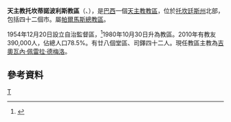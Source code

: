 {{Infobox Roman Catholic diocese
|name=托坎蒂諾波利斯
|jurisdiction=教區
|latin = Dioecesis Tocantinopolitana
|image =
|caption =
|location = [[巴西|巴西]]
|territory = [[托坎廷斯州|托坎廷斯州]]北部
|population = 390,000
|rite = [[罗马礼|罗马礼]]
|patron =
|province = 帕爾馬斯
|established = 1954年
|cathedral = [[憂苦之慰聖母主教座堂_(托坎蒂諾波利斯)|憂苦之慰聖母主教座堂]]
|co-cathedral =
|leadership = 主教
|website =[http://diocesedetocantinopolis.org.br/ 官方網頁]
|patriarch=
|metropolitan =
|ordinary = 吉奧瓦內·佩雷拉·德梅洛
|coadjutor archbishop =
|coadjutor bishop =
|auxiliary =
|emeritus =
}}
'''天主教托坎蒂諾波利斯教區'''（{{lang-la|Dioecesis Tocantinopolitana}}、{{lang-pt|Diocese de Tocantinópolis}}），是[[巴西|巴西]]一個[[天主教|天主教]][[教區|教區]]，位於[[托坎廷斯州|托坎廷斯州]]北部，包括四十二個市。屬[[天主教帕爾馬斯總教區|帕爾馬斯總教區]]。

1954年12月20日設立自治監督區，<ref>{{cite journal
|journal=[[宗座公報|宗座公報]]
|publisher=梵蒂岡出版社
|date=1955年
|volume=47
|title=''Ceu pastor''
|page=257
|url=http://www.vatican.va/archive/aas/documents/AAS%2047%20%5B1955%5D%20-%20ocr.pdf
|access-date=2013-11-20
|archive-date=2020-02-02
|archive-url=https://web.archive.org/web/20200202032807/http://www.vatican.va/archive/aas/documents/AAS%2047%20%5B1955%5D%20-%20ocr.pdf
|dead-url=no
}}</ref>1980年10月30日升為教區。2010年有教友390,000人，佔總人口78.5%。有廿八個堂區、司鐸四十二人。現任教區主教為[[吉奧瓦內·佩雷拉·德梅洛|吉奧瓦內·佩雷拉·德梅洛]]。

==參考資料==
{{reflist}}
[[Category:巴西天主教教區|T]]
